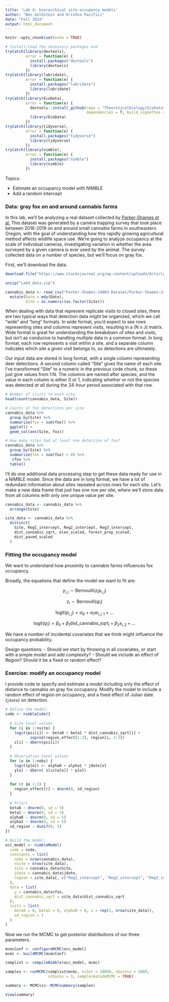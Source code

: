 ```yaml
---
title: 'Lab 4: hierarchical site occupancy models'
author: "Ben Goldstein and Krishna Pacifici"
date: "Fall 2024"
output: html_document
---
```


```r

knitr::opts_chunk$set(echo = TRUE)

# Install/load the necessary packages and 
tryCatch(library(devtools), 
         error = function(e) {
           install.packages("devtools")
           library(devtools)
         })
tryCatch(library(lubridate), 
         error = function(e) {
           install.packages("lubridate")
           library(lubridate)
         })
tryCatch(library(EcoData), 
         error = function(e) {
           devtools::install_github(repo = "TheoreticalEcology/EcoData", 
                                    dependencies = T, build_vignettes = T)
           library(EcoData)
         })
tryCatch(library(tidyverse), 
         error = function(e) {
           install.packages("tidyverse")
           library(tidyverse)
         })
tryCatch(library(nimble), 
         error = function(e) {
           install.packages("nimble")
           library(nimble)
         })
```


Topics:

 - Estimate an occupancy model with NIMBLE
 - Add a random intercept

### Data: gray fox on and around cannabis farms

In this lab, we'll be analyzing a real dataset collected by [Parker-Shames et al.](https://doi.org/10.60102/stacks-24003) This dataset was generated by a camera trapping survey that took place between 2016-2019 on and around small cannabis farms in southeastern Oregon, with the goal of understanding how this rapidly growing agricultural method affects wildlife space use. We're going to analyze occupancy at the scale of individual cameras, investigating variation in whether the area surveyed by a given camera is ever used by the animal. The survey collected data on a number of species, but we'll focus on gray fox.

First, we'll download the data.

```r
download.file("https://www.stacksjournal.org/wp-content/uploads/Articles/Parker-Shames-24003/Parker-Shames-24003-Dataset.zip", destfile = "Lab4_data.zip")

unzip("Lab4_data.zip")

cannabis_data <- read_csv("Parker-Shames-24003-Dataset/Parker-Shames-24003-Data.csv") %>% 
  mutate(Date = mdy(Date),
         Site = as.numeric(as.factor(Site)))

```

When dealing with data that represent replicate visits to closed sites, there are two typical ways that detection data might be organized, which we call "wide" and "long" formats. In wide format, you'd expect to see rows representing sites and columns represent visits, resulting in a (N x J) matrix. Wide format is great for understanding the breakdown of sites and visits, but isn't as conducive to handling multiple data in a common format. In long format, each row represents a visit within a site, and a separate column indicates which site a given visit belongs to, so detections are ultimately.

Our input data are stored in long format, with a single column representing deer detections. A second column called "Site" gives the name of each site. I've transformed "Site" to a numeric in the previous code chunk, so these just give values from 1:N. The columns are named after species, and the value in each column is either 0 or 1, indicating whether or not the species was detected *at all* during the 24-hour period associated with that row.

```r
# Number of visits to each site
head(count(cannabis_data, Site))

# Counts of fox detections per site
cannabis_data %>% 
  group_by(Site) %>% 
  summarize(fox = sum(fox)) %>% 
  ggplot() + 
  geom_col(aes(Site, fox))

# How many sites had at least one detection of fox?
cannabis_data %>% 
  group_by(Site) %>% 
  summarize(fox = sum(fox) > 0) %>% 
  .$fox %>% 
  table()

```


I'll do one additional data processing step to get these data ready for use in a NIMBLE model. Since the data are in long format, we have a lot of redundant information about sites repeated across rows for each site. Let's make a new data frame that just has one row per site, where we'll store data from all columns with only one unique value per site. 

```r
cannabis_data <- cannabis_data %>% 
  arrange(Site)

site_data <- cannabis_data %>% 
  distinct(
    Site, Reg1_intercept, Reg2_intercept, Reg3_intercept,
    dist_cannabis_sqrt, elev_scaled, forest_prop_scaled, 
    dist_paved_scaled
  )

```

### Fitting the occupancy model 

We want to understand how proximity to cannabis farms influences fox occupancy.

Broadly, the equations that define the model we want to fit are:

$$y_{i,j} \sim \text{Bernoulli}(z_i p_{i,j})$$

$$z_i \sim \text{Bernoulli}(\psi_i)$$ 

$$\text{logit}(p_{i,j}) = \alpha_0 + \alpha_1 w_{i,j,1} + ...$$

$$\text{logit}(\psi_{i}) = \beta_0 + \beta_1 \text{dist_cannabis_sqrt}_i + \beta_2x_{i,2} + ...$$

We have a number of incidental covariates that we think might influence the occupancy probability.

Design questions:
 - Should we start by throwing in all covariates, or start with a simple model and add complexity?
 - Should we include an effect of Region? Should it be a fixed or random effect?


### Exercise: modify an occupancy model 

I provide code to specify and estimate a model including only the effect of distance to cannabis on gray fox occupancy. Modify the model to include a random effect of region on occupancy, and a fixed effect of Julian date (`jdate`) on detection.

```r

# Define the model:
code <- nimbleCode({
  
  # Site-level values
  for (i in 1:nsite) {
    logit(psi[i]) <- beta0 + beta1 * dist_cannabis_sqrt[i] + 
           inprod(region_effect[1:3], region[i, 1:3])
    z[i] ~ dbern(psi[i])
  }
  
  # Observation-level values
  for (o in 1:nobs) {
    logit(p[o]) <- alpha0 + alpha1 * jdate[o]
    y[o] ~ dbern( z[site[o]] * p[o])
  }
  
  for (r in 1:3) {
    region_effect[r] ~ dnorm(0, sd_region)
  }
  
  # Priors
  beta0 ~ dnorm(0, sd = 5)
  beta1 ~ dnorm(0, sd = 5)
  alpha0 ~ dnorm(0, sd = 5)
  alpha1 ~ dnorm(0, sd = 5)
  sd_region ~ dunif(0, 5)
})

# Build the model:
occ_model <- nimbleModel(
  code = code,
  constants = list(
    nobs = nrow(cannabis_data), 
    nsite = nrow(site_data),
    site = cannabis_data$Site,
    jdate = cannabis_data$jdate,
    region = site_data[, c("Reg1_intercept", "Reg2_intercept", "Reg3_intercept")]
  ), 
  data = list(
    y = cannabis_data$fox,
    dist_cannabis_sqrt = site_data$dist_cannabis_sqrt
  ),
  inits = list(
    beta0 = 0, beta1 = 0, alpha0 = 0, z = rep(1, nrow(site_data)),
    sd_region = 1
  )
)

```
Now we run the MCMC to get posterior distributions of our three parameters.

```r
mcmcConf <- configureMCMC(occ_model)
mcmc <- buildMCMC(mcmcConf)

complist <- compileNimble(occ_model, mcmc)

samples <- runMCMC(complist$mcmc, niter = 10000, nburnin = 5000,
                   nchains = 3, samplesAsCodaMCMC = TRUE)

summary <- MCMCvis::MCMCsummary(samples)

View(summary)
```


